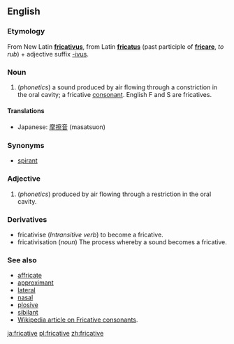 ==English==
===Etymology===
From New Latin '''[[fricativus]]''', from Latin '''[[fricatus]]''' (past participle of '''[[fricare]]''', ''to rub'') + adjective suffix [[-ivus]].

===Noun===
#(''phonetics'') a sound produced by air flowing through a constriction in the oral cavity; a fricative [[consonant]]. English F and S are fricatives.

====Translations====
*Japanese: [[摩擦音]] (masatsuon)

===Synonyms===
*[[spirant]]

===Adjective===
#(''phonetics'') produced by air flowing through a restriction in the oral cavity.

===Derivatives===
*fricativise (''Intransitive verb'') to become a fricative.
*fricativisation (''noun'') The process whereby a sound becomes a fricative.

===See also===
*[[affricate]]
*[[approximant]]
*[[lateral]]
*[[nasal]]
*[[plosive]]
*[[sibilant]]
*[[w:fricative consonant|Wikipedia article on Fricative consonants]].

[[ja:fricative]]
[[pl:fricative]]
[[zh:fricative]]